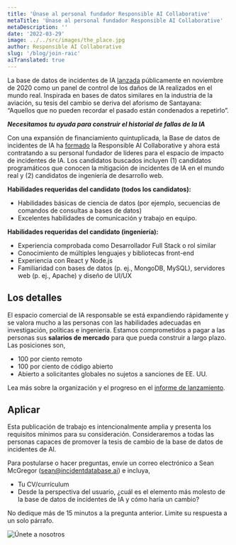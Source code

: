 ```yaml
---
title: 'Únase al personal fundador Responsible AI Collaborative'
metaTitle: 'Únase al personal fundador Responsible AI Collaborative'
metaDescription: ''
date: '2022-03-29'
image: ../../src/images/the_place.jpg
author: Responsible AI Collaborative
slug: '/blog/join-raic'
aiTranslated: true
---
```


La base de datos de incidentes de IA [lanzada](https://partnershiponai.org/aiincidentdatabase/) públicamente en noviembre de 2020 como un panel de control de los daños de IA realizados en el mundo real. Inspirada en bases de datos similares en la industria de la aviación, su tesis del cambio se deriva del aforismo de Santayana: “Aquellos que no pueden recordar el pasado están condenados a repetirlo”.

**_Necesitamos tu ayuda para construir el historial de fallas de la IA_**

Con una expansión de financiamiento quintuplicada, la Base de datos de incidentes de IA ha [formado](https://docsend.com/view/47z2whznatd39vf9) la Responsible AI Collaborative y ahora está contratando a su personal fundador de líderes para el espacio de impacto de incidentes de IA. Los candidatos buscados incluyen (1) candidatos programáticos que conocen la mitigación de incidentes de IA en el mundo real y (2) candidatos de ingeniería de desarrollo web.

**Habilidades requeridas del candidato (todos los candidatos):**

* Habilidades básicas de ciencia de datos (por ejemplo, secuencias de comandos de consultas a bases de datos)
* Excelentes habilidades de comunicación y trabajo en equipo.

**Habilidades requeridas del candidato (ingeniería):**

* Experiencia comprobada como Desarrollador Full Stack o rol similar
* Conocimiento de múltiples lenguajes y bibliotecas front-end
* Experiencia con React y Node.js
* Familiaridad con bases de datos (p. ej., MongoDB, MySQL), servidores web (p. ej., Apache) y diseño de UI/UX

## Los detalles

El espacio comercial de IA responsable se está expandiendo rápidamente y se valora mucho a las personas con las habilidades adecuadas en investigación, políticas e ingeniería. Estamos comprometidos a pagar a las personas sus **salarios de mercado** para que pueda construir a largo plazo. Las posiciones son,

* 100 por ciento remoto
* 100 por ciento de código abierto
* Abierto a solicitantes globales no sujetos a sanciones de EE. UU.

Lea más sobre la organización y el progreso en el [informe de lanzamiento](https://docsend.com/view/47z2whznatd39vf9).

## Aplicar

Esta publicación de trabajo es intencionalmente amplia y presenta los requisitos mínimos para su consideración. Consideraremos a todas las personas capaces de promover la tesis de cambio de la base de datos de incidentes de AI.

Para postularse o hacer preguntas, envíe un correo electrónico a Sean McGregor (sean@incidentdatabase.ai) e incluya,

* Tu CV/currículum
* Desde la perspectiva del usuario, ¿cuál es el elemento más molesto de la base de datos de incidentes de IA y cómo haría un cambio?

No dedique más de 15 minutos a la pregunta anterior. Limite su respuesta a un solo párrafo.

![Únete a nosotros](../../src/images/the_place.jpg)